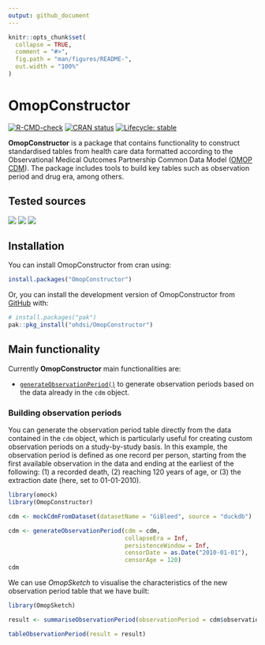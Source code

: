 ```yaml
---
output: github_document
---
```


<!-- README.md is generated from README.Rmd. Please edit that file -->

```r
knitr::opts_chunk$set(
  collapse = TRUE,
  comment = "#>",
  fig.path = "man/figures/README-",
  out.width = "100%"
)
```

# OmopConstructor

<!-- badges: start -->
[![R-CMD-check](https://github.com/OHDSI/OmopConstructor/actions/workflows/R-CMD-check.yaml/badge.svg)](https://github.com/OHDSI/OmopConstructor/actions/workflows/R-CMD-check.yaml)
[![CRAN status](https://www.r-pkg.org/badges/version/OmopConstructor)](https://CRAN.R-project.org/package=OmopConstructor)
[![Lifecycle: stable](https://img.shields.io/badge/lifecycle-stable-brightgreen.svg)](https://lifecycle.r-lib.org/articles/stages.html#stable)
<!-- badges: end -->

**OmopConstructor** is a package that contains functionality to construct standardised tables from health care data formatted according to the Observational Medical Outcomes Partnership Common Data Model ([OMOP CDM](https://ohdsi.github.io/CommonDataModel/)). The package includes tools to build key tables such as observation period and drug era, among others.

## Tested sources

[![](https://github.com/OHDSI/OmopConstructor/actions/workflows/test-local-omopgenerics.yaml.yaml/badge.svg?branch=main)](https://github.com/OHDSI/OmopConstructor/actions/workflows/test-local-omopgenerics.yaml)
[![](https://github.com/OHDSI/OmopConstructor/actions/workflows/test-duckdb-CDMConnector.yaml/badge.svg?branch=main)](https://github.com/OHDSI/OmopConstructor/actions/workflows/test-duckdb-CDMConnector.yaml)
[![](https://github.com/OHDSI/OmopConstructor/actions/workflows/test-postgres-CDMConnector.yaml/badge.svg?branch=main)](https://github.com/OHDSI/OmopConstructor/actions/workflows/test-postgres-CDMConnector.yaml)

## Installation

You can install OmopConstructor from cran using:

```r
install.packages("OmopConstructor")
```

Or, you can install the development version of OmopConstructor from [GitHub](https://github.com/) with:

``` r
# install.packages("pak")
pak::pkg_install("ohdsi/OmopConstructor")
```

## Main functionality

Currently **OmopConstructor** main functionalities are:

- [`generateObservationPeriod()`](https://ohdsi.github.io/OmopConstructor/reference/generateObservationPeriod.html) to generate observation periods based on the data already in the `cdm` object.

### Building observation periods

You can generate the observation period table directly from the data contained in the `cdm` object, which is particularly useful for creating custom observation periods on a study-by-study basis. In this example, the observation period is defined as one record per person, starting from the first available observation in the data and ending at the earliest of the following: (1) a recorded death, (2) reaching 120 years of age, or (3) the extraction date (here, set to 01-01-2010).

```r
library(omock)
library(OmopConstructor)

cdm <- mockCdmFromDataset(datasetName = "GiBleed", source = "duckdb")

cdm <- generateObservationPeriod(cdm = cdm,
                                 collapseEra = Inf,
                                 persistenceWindow = Inf, 
                                 censorDate = as.Date("2010-01-01"), 
                                 censorAge = 120)
cdm
```

We can use *OmopSketch* to visualise the characteristics of the new observation period table that we have built:

```r
library(OmopSketch)

result <- summariseObservationPeriod(observationPeriod = cdm$observation_period)

tableObservationPeriod(result = result)
```
